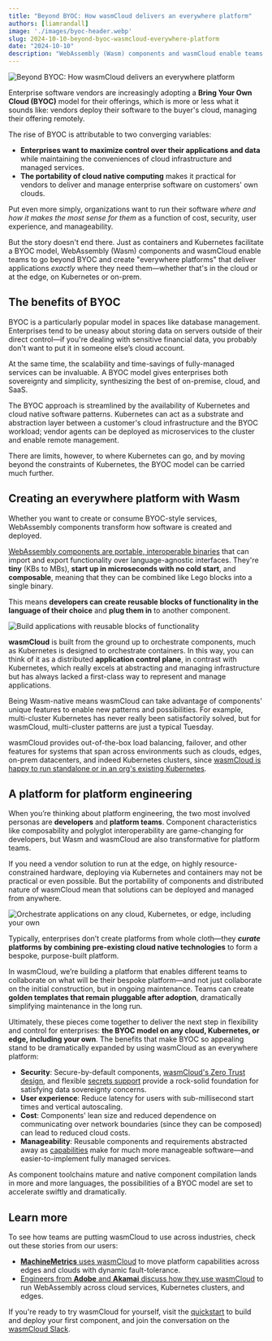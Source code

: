 ```yaml
---
title: "Beyond BYOC: How wasmCloud delivers an everywhere platform"
authors: [liamrandall]
image: './images/byoc-header.webp'
slug: 2024-10-10-beyond-byoc-wasmcloud-everywhere-platform
date: "2024-10-10"
description: "WebAssembly (Wasm) components and wasmCloud enable teams to go beyond BYOC and create everywhere platforms that deliver applications exactly where they need them."
---
```


![Beyond BYOC: How wasmCloud delivers an everywhere platform](./images/byoc-header.webp)

Enterprise software vendors are increasingly adopting a **Bring Your Own Cloud (BYOC)** model for their offerings, which is more or less what it sounds like: vendors deploy their software to the buyer's cloud, managing their offering remotely.

The rise of BYOC is attributable to two converging variables:

- **Enterprises want to maximize control over their applications and data** while maintaining the conveniences of cloud infrastructure and managed services.
- **The portability of cloud native computing** makes it practical for vendors to deliver and manage enterprise software on customers' own clouds.

Put even more simply, organizations want to run their software *where and how it makes the most sense for them* as a function of cost, security, user experience, and manageability.

But the story doesn't end there. Just as containers and Kubernetes facilitate a BYOC model, WebAssembly (Wasm) components and wasmCloud enable teams to go beyond BYOC and create "everywhere platforms" that deliver applications *exactly* where they need them—whether that's in the cloud or at the edge, on Kubernetes or on-prem.

## The benefits of BYOC

BYOC is a particularly popular model in spaces like database management. Enterprises tend to be uneasy about storing data on servers outside of their direct control—if you're dealing with sensitive financial data, you probably don't want to put it in someone else’s cloud account.

At the same time, the scalability and time-savings of fully-managed services can be invaluable. A BYOC model gives enterprises both sovereignty and simplicity, synthesizing the best of on-premise, cloud, and SaaS.

The BYOC approach is streamlined by the availability of Kubernetes and cloud native software patterns. Kubernetes can act as a substrate and abstraction layer between a customer's cloud infrastructure and the BYOC workload; vendor agents can be deployed as microservices to the cluster and enable remote management.

There are limits, however, to where Kubernetes can go, and by moving beyond the constraints of Kubernetes, the BYOC model can be carried much further.

## Creating an everywhere platform with Wasm

Whether you want to create or consume BYOC-style services, WebAssembly components transform how software is created and deployed.

[WebAssembly components are portable, interoperable binaries](/docs/concepts/components) that can import and export functionality over language-agnostic interfaces. They're **tiny** (KBs to MBs), **start up in microseconds with no cold start**, and **composable**, meaning that they can be combined like Lego blocks into a single binary. 

This means **developers can create reusable blocks of functionality in the language of their choice** and **plug them in** to another component.

![Build applications with reusable blocks of functionality](./images/build.png)

**wasmCloud** is built from the ground up to orchestrate components, much as Kubernetes is designed to orchestrate containers. In this way, you can think of it as a distributed **application control plane**, in contrast with Kubernetes, which really excels at abstracting and managing infrastructure but has always lacked a first-class way to represent and manage applications.

Being Wasm-native means wasmCloud can take advantage of components' unique features to enable new patterns and possibilities. For example, multi-cluster Kubernetes has never really been satisfactorily solved, but for wasmCloud, multi-cluster patterns are just a typical Tuesday. 

wasmCloud provides out-of-the-box load balancing, failover, and other features for systems that span across environments such as clouds, edges, on-prem datacenters, and indeed Kubernetes clusters, since [wasmCloud is happy to run standalone or in an org's existing Kubernetes](/docs/kubernetes).

## A platform for platform engineering

When you’re thinking about platform engineering, the two most involved personas are **developers** and **platform teams**. Component characteristics like composability and polyglot interoperability are game-changing for developers, but Wasm and wasmCloud are also transformative for platform teams. 

If you need a vendor solution to run at the edge, on highly resource-constrained hardware, deploying via Kubernetes and containers may not be practical or even possible. But the portability of components and distributed nature of wasmCloud mean that solutions can be deployed and managed from anywhere.

![Orchestrate applications on any cloud, Kubernetes, or edge, including your own](./images/orchestrate.png)

Typically, enterprises don’t create platforms from whole cloth—they ***curate* platforms by combining pre-existing cloud native technologies** to form a bespoke, purpose-built platform. 

In wasmCloud, we’re building a platform that enables different teams to collaborate on what will be their bespoke platform—and not just collaborate on the initial construction, but in ongoing maintenance. Teams can create **golden templates that remain pluggable after adoption**, dramatically simplifying maintenance in the long run. 

Ultimately, these pieces come together to deliver the next step in flexibility and control for enterprises: **the BYOC model on any cloud, Kubernetes, or edge, including your own**. The benefits that make BYOC so appealing stand to be dramatically expanded by using wasmCloud as an everywhere platform:

- **Security**: Secure-by-default components, [wasmCloud's Zero Trust design](https://www.notion.so/docs/hosts/security), and flexible [secrets support](https://www.notion.so/docs/concepts/secrets) provide a rock-solid foundation for satisfying data sovereignty concerns.
- **User experience**: Reduce latency for users with sub-millisecond start times and vertical autoscaling.
- **Cost**: Components' lean size and reduced dependence on communicating over network boundaries (since they can be composed) can lead to reduced cloud costs.
- **Manageability**: Reusable components and requirements abstracted away as [capabilities](https://www.notion.so/docs/concepts/capabilities) make for much more manageable software—and easier-to-implement fully managed services.

As component toolchains mature and native component compilation lands in more and more languages, the possibilities of a BYOC model are set to accelerate swiftly and dramatically.

## Learn more

To see how teams are putting wasmCloud to use across industries, check out these stories from our users:

- [**MachineMetrics** uses wasmCloud](https://youtu.be/fQdkNGZqYZA?feature=shared) to move platform capabilities across edges and clouds with dynamic fault-tolerance.
- [Engineers from **Adobe** and **Akamai** discuss how they use wasmCloud](https://www.youtube.com/live/B1Q_Xx5i6Ek?feature=shared) to run WebAssembly across cloud services, Kubernetes clusters, and edges.

If you're ready to try wasmCloud for yourself, visit the  [quickstart](https://www.notion.so/docs/tour/hello-world) to build and deploy your first component, and join the conversation on the [wasmCloud Slack](https://slack.wasmcloud.com/).